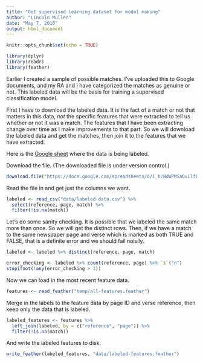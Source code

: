 ```yaml
---
title: "Get supervised learning dataset for model making"
author: "Lincoln Mullen"
date: "May 7, 2016"
output: html_document
---
```


```r
knitr::opts_chunk$set(echo = TRUE)
```

```r
library(dplyr)
library(readr)
library(feather)
```

Earlier I created a sample of possible matches. I've uploaded this to Google documents, and my RA and I have categorized the matches as genuine or not. This labeled data will be the basis for training a supervised classification model.

First I have to download the labeled data. It is the fact of a match or not that matters in this data, *not* the specific features that were extracted to tell us whether or not it was a match. The features that I have been extracting change over time as I make improvements to that part. So we will download the labeled data and get the matches, then join it to the features that we have extracted.

Here is the [Google sheet](https://docs.google.com/spreadsheets/d/1_hcNdWPMSaQvLlfLZH2UEk5gMI9qkVJaATU5d79QAEM/edit?usp=sharing) where the data is being labeled.

Download the file. (The downloaded file is under version control.)

```r
download.file("https://docs.google.com/spreadsheets/d/1_hcNdWPMSaQvLlfLZH2UEk5gMI9qkVJaATU5d79QAEM/pub?gid=1028340440&single=true&output=csv", destfile = "data/labeled-data.csv")
```

Read the file in and get just the columns we want.

```r
labeled <- read_csv("data/labeled-data.csv") %>% 
  select(reference, page, match) %>% 
  filter(!is.na(match))
```

Let's do some sanity checking. It is possible that we labeled the same match more than once. So we will get the distinct rows. Then, if we have a match to the same newspaper page and verse which is marked as both TRUE and FALSE, that is a definite error and we should fail noisily.

```r
labeled <- labeled %>% distinct(reference, page, match)

error_checking <- labeled %>% count(reference, page) %>% `$`("n")
stopifnot(!any(error_checking > 1))
```

Now we can load in the most recent feature data.

```r
features <- read_feather("temp/all-features.feather")
```

Merge in the labels to the feature data by page ID and verse reference, then keep only the data that is labeled.

```r
labeled_features <- features %>% 
  left_join(labeled, by = c("reference", "page")) %>% 
  filter(!is.na(match))
```

And write the labeled features to disk.

```r
write_feather(labeled_features, "data/labeled-features.feather")
```
